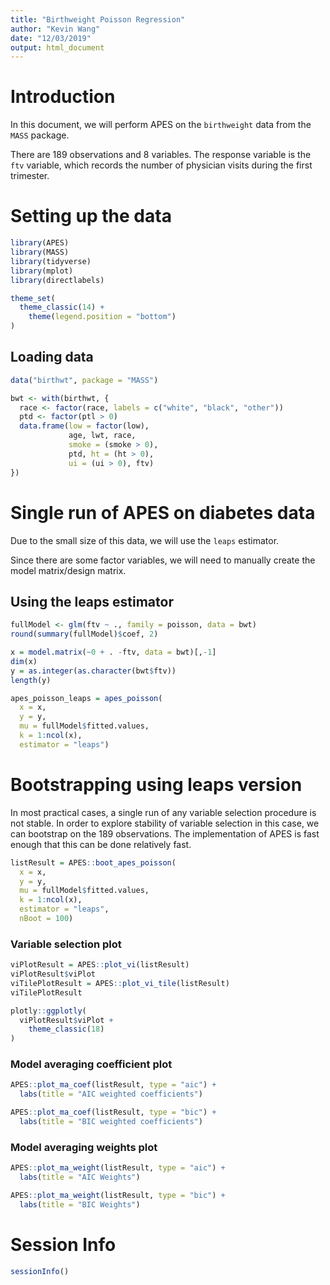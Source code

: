 ```yaml
---
title: "Birthweight Poisson Regression"
author: "Kevin Wang"
date: "12/03/2019"
output: html_document
---
```



# Introduction 

In this document, we will perform APES on the `birthweight` data from the `MASS` package. 

There are 189 observations and 8 variables. The response variable is the `ftv` variable, which records the number of physician visits during the first trimester. 


# Setting up the data

```r
library(APES)
library(MASS)
library(tidyverse)
library(mplot)
library(directlabels)

theme_set(
  theme_classic(14) +
    theme(legend.position = "bottom")
)
```

## Loading data
```r
data("birthwt", package = "MASS")

bwt <- with(birthwt, {
  race <- factor(race, labels = c("white", "black", "other"))
  ptd <- factor(ptl > 0)
  data.frame(low = factor(low), 
             age, lwt, race, 
             smoke = (smoke > 0), 
             ptd, ht = (ht > 0), 
             ui = (ui > 0), ftv)
})
```


# Single run of APES on diabetes data

Due to the small size of this data, we will use the `leaps` estimator. 

Since there are some factor variables, we will need to manually create the model matrix/design matrix. 

## Using the leaps estimator 

```r
fullModel <- glm(ftv ~ ., family = poisson, data = bwt)
round(summary(fullModel)$coef, 2)

x = model.matrix(~0 + . -ftv, data = bwt)[,-1]
dim(x)
y = as.integer(as.character(bwt$ftv))
length(y)
```



```r
apes_poisson_leaps = apes_poisson(
  x = x,
  y = y,
  mu = fullModel$fitted.values,
  k = 1:ncol(x), 
  estimator = "leaps")
```



<!-- # Running Lasso on diabetes data -->
<!-- ```{r} -->
<!-- lasso_logit = glmnet::cv.glmnet(x = x, -->
<!--                                 y = y) -->
<!-- lasso_logit_coef = coef(lasso_logit, s = "lambda.min") -->
<!-- rownames(lasso_logit_coef)[as.matrix(lasso_logit_coef != 0)] -->
<!-- ``` -->


<!-- # Running time  -->

<!-- ```{r} -->
<!-- apes_logit_leaps$apesTimeDiff -->
<!-- apes_logit_mio$apesTimeDiff -->
<!-- ``` -->



# Bootstrapping using leaps version 

In most practical cases, a single run of any variable selection procedure is not stable. In order to explore stability of variable selection in this case, we can bootstrap on the 189 observations. The implementation of APES is fast enough that this can be done relatively fast.

```r
listResult = APES::boot_apes_poisson(
  x = x,
  y = y,
  mu = fullModel$fitted.values,
  k = 1:ncol(x), 
  estimator = "leaps",
  nBoot = 100)
```


### Variable selection plot 

```r
viPlotResult = APES::plot_vi(listResult)
viPlotResult$viPlot
viTilePlotResult = APES::plot_vi_tile(listResult)
viTilePlotResult
```


```r
plotly::ggplotly(
  viPlotResult$viPlot + 
    theme_classic(18) 
)
```


### Model averaging coefficient plot
```r
APES::plot_ma_coef(listResult, type = "aic") + 
  labs(title = "AIC weighted coefficients")

APES::plot_ma_coef(listResult, type = "bic") +
  labs(title = "BIC weighted coefficients")
```


### Model averaging weights plot
```r
APES::plot_ma_weight(listResult, type = "aic") + 
  labs(title = "AIC Weights")

APES::plot_ma_weight(listResult, type = "bic") + 
  labs(title = "BIC Weights")
```



# Session Info
```r
sessionInfo()
```

